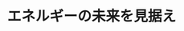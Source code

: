 ﻿---
title: "エネルギーの未来を見据え"
category: "環境・社会理工学院"
vol: "64"
interviewee: "嶋田 隆一 "
url: ""
tags: []
pdf: "64-4.pdf"
career: ""
preface: "人類にとって、食料や水などとともにエネルギーも生活していく上で必要不可欠なものになってきている。このような中、嶋田研究室ではエネルギー効率の改善につながる磁気エネルギー回生スイッチ(MERS)を開発し、様々なものへの応用を研究している。また、電気の貯蔵方法も研究をしており、特に超電導を利用した超電導磁気エネルギー貯蔵や、フライホイールを利用した貯蔵などの研究も行なっている。今回の取材ではこれらの研究内容を伺った。"
---
